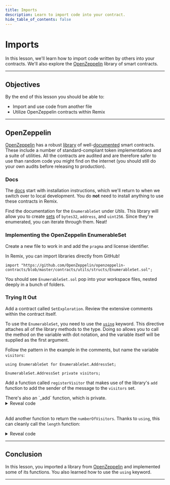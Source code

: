 ```yaml
---
title: Imports
description: Learn to import code into your contract.
hide_table_of_contents: false
---
```


# Imports

In this lesson, we'll learn how to import code written by others into your contracts. We'll also explore the [OpenZeppelin] library of smart contracts.

---

## Objectives

By the end of this lesson you should be able to:

- Import and use code from another file
- Utilize OpenZeppelin contracts within Remix

---

## OpenZeppelin

[OpenZeppelin] has a robust [library] of well-[documented] smart contracts. These include a number of standard-compliant token implementations and a suite of utilities. All the contracts are audited and are therefore safer to use than random code you might find on the internet (you should still do your own audits before releasing to production).

### Docs

The [docs] start with installation instructions, which we'll return to when we switch over to local development. You do **not** need to install anything to use these contracts in Remix.

Find the documentation for the `EnumerableSet` under _Utils_. This library will allow you to create [sets] of `bytes32`, `address`, and `uint256`. Since they're enumerated, you can iterate through them. Neat!

### Implementing the OpenZeppelin EnumerableSet

Create a new file to work in and add the `pragma` and license identifier.

In Remix, you can import libraries directly from GitHub!

```solidity
import "https://github.com/OpenZeppelin/openzeppelin-contracts/blob/master/contracts/utils/structs/EnumerableSet.sol";
```

You should see `EnumerableSet.sol` pop into your workspace files, nested deeply in a bunch of folders.

### Trying It Out

Add a contract called `SetExploration`. Review the extensive comments within the contract itself.

To use the `EnumerableSet`, you need to use the [`using`] keyword. This directive attaches all of the library methods to the type. Doing so allows you to call the method on the variable with dot notation, and the variable itself will be supplied as the first argument.

Follow the pattern in the example in the comments, but name the variable `visitors`:

```
using EnumerableSet for EnumerableSet.AddressSet;

EnumerableSet.AddressSet private visitors;
```

Add a function called `registerVisitor` that makes use of the library's `add` function to add the sender of the message to the `visitors` set.

<Tip>
There's also an `_add` function, which is private.
</Tip>


<details>

<summary>Reveal code</summary>

```solidity
function registerVisitor() public {
    visitors.add(msg.sender);
}
```

</details>

<br/>

Add another function to return the `numberOfVisitors`. Thanks to `using`, this can cleanly call the `length` function:

<details>

<summary>Reveal code</summary>

```solidity
function numberOfVisitors() public view returns (uint) {
    return visitors.length();
}
```
</details>

---

## Conclusion

In this lesson, you imported a library from [OpenZeppelin] and implemented some of its functions. You also learned how to use the `using` keyword.

---

[OpenZeppelin]: https://www.openzeppelin.com/
[library]: https://github.com/OpenZeppelin/openzeppelin-contracts
[documented]: https://docs.openzeppelin.com/contracts/4.x/
[docs]: https://docs.openzeppelin.com/contracts/4.x/
[sets]: https://en.wikipedia.org/wiki/Set_(abstract_data_type)
[`using`]: https://docs.soliditylang.org/en/v0.8.17/contracts.html#using-for
